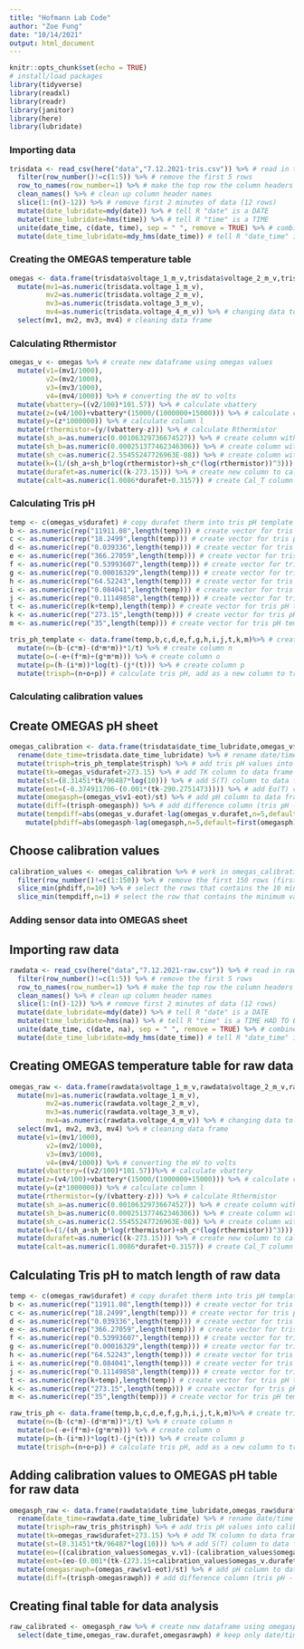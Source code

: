 ```yaml
---
title: "Hofmann Lab Code"
author: "Zoe Fung"
date: "10/14/2021"
output: html_document
---
```


```r
knitr::opts_chunk$set(echo = TRUE)
# install/load packages
library(tidyverse)
library(readxl)
library(readr)
library(janitor)
library(here)
library(lubridate)
```

### Importing data
```r
trisdata <- read_csv(here("data","7.12.2021-tris.csv")) %>% # read in tris data excel file
  filter(row_number()!=c(1:5)) %>% # remove the first 5 rows
  row_to_names(row_number=1) %>% # make the top row the column headers
  clean_names() %>% # clean up column header names
  slice(1:(n()-12)) %>% # remove first 2 minutes of data (12 rows)
  mutate(date_lubridate=mdy(date)) %>% # tell R "date" is a DATE
  mutate(time_lubridate=hms(time)) %>% # tell R "time" is a TIME
  unite(date_time, c(date, time), sep = " ", remove = TRUE) %>% # combine the date and time columns
  mutate(date_time_lubridate=mdy_hms(date_time)) # tell R "date_time" is a DATE and a TIME
```

### Creating the OMEGAS temperature table
```r
omegas <- data.frame(trisdata$voltage_1_m_v,trisdata$voltage_2_m_v,trisdata$voltage_3_m_v,trisdata$voltage_4_m_v) %>% # create OMEGAS data frame with the tris voltages
  mutate(mv1=as.numeric(trisdata.voltage_1_m_v),
         mv2=as.numeric(trisdata.voltage_2_m_v),
         mv3=as.numeric(trisdata.voltage_3_m_v),
         mv4=as.numeric(trisdata.voltage_4_m_v)) %>% # changing data to numeric arguments
  select(mv1, mv2, mv3, mv4) # cleaning data frame
```

### Calculating Rthermistor
```r
omegas_v <- omegas %>% # create new dataframe using omegas values
  mutate(v1=(mv1/1000),
         v2=(mv2/1000),
         v3=(mv3/1000),
         v4=(mv4/1000)) %>% # converting the mV to volts
  mutate(vbattery=((v2/100)*101.57)) %>% # calculate vbattery
  mutate(z=(v4/100)+vbattery*(15000/(1000000+15000))) %>% # calculate column k
  mutate(y=(z*1000000)) %>% # calculate column l
  mutate(rthermistor=(y/(vbattery-z))) %>% # calculate Rthermistor
  mutate(sh_a=as.numeric(0.00106329736674527)) %>% # create column with Steinhart constant A
  mutate(sh_b=as.numeric(0.000251377462346306)) %>% # create column with Steinhart constant B
  mutate(sh_c=as.numeric(2.55455247726963E-08)) %>% # create column with Steinhart constant C
  mutate(k=(1/(sh_a+sh_b*log(rthermistor)+sh_c*(log(rthermistor))^3))) %>% # create column to calculate intermediate value K
  mutate(durafet=as.numeric((k-273.15))) %>% # create new column to calculate durafet therm 
  mutate(calt=as.numeric(1.0086*durafet+0.3157)) # create Cal_T column (does not get used for further calibration)
```

### Calculating Tris pH
```r
temp <- c(omegas_v$durafet) # copy durafet therm into tris pH template
b <- as.numeric(rep("11911.08",length(temp))) # create vector for tris pH template column b
c <- as.numeric(rep("18.2499",length(temp))) # create vector for tris pH template column c
d <- as.numeric(rep("0.039336",length(temp))) # create vector for tris pH template column d
e <- as.numeric(rep("366.27059",length(temp))) # create vector for tris pH template column e
f <- as.numeric(rep("0.53993607",length(temp))) # create vector for tris pH template column f
g <- as.numeric(rep("0.00016329",length(temp))) # create vector for tris pH template column g
h <- as.numeric(rep("64.52243",length(temp))) # create vector for tris pH template column h
i <- as.numeric(rep("0.084041",length(temp))) # create vector for tris pH template column i
j <- as.numeric(rep("0.11149858",length(temp))) # create vector for tris pH template column j
t <- as.numeric(rep(k+temp),length(temp)) # create vector for tris pH template column t
k <- as.numeric(rep("273.15",length(temp))) # create vector for tris pH template column k
m <- as.numeric(rep("35",length(temp))) # create vector for tris pH template column m

tris_ph_template <- data.frame(temp,b,c,d,e,f,g,h,i,j,t,k,m)%>% # create tris pH template as a data frame with all above columns
  mutate(n=(b-(c*m)-(d*m*m))*1/t) %>% # create column n
  mutate(o=(-e+(f*m)+(g*m*m))) %>% # create column o
  mutate(p=(h-(i*m))*log(t)-(j*(t))) %>% # create column p
  mutate(trisph=(n+o+p)) # calculate tris pH, add as a new column to tris pH template data frame
```

### Calculating calibration values

## Create OMEGAS pH sheet
```r
omegas_calibration <- data.frame(trisdata$date_time_lubridate,omegas_v$durafet,omegas_v$v1) %>% # create data frame with durafet therm and voltage 1 values
  rename(date_time=trisdata.date_time_lubridate) %>% # rename date/time column from trisdata data frame
  mutate(trisph=tris_ph_template$trisph) %>% # add tris pH values into calibration dataframe 
  mutate(tk=omegas_v$durafet+273.15) %>% # add TK column to data frame
  mutate(st=(8.31451*tk/96487*log(10))) %>% # add S(T) column to data frame
  mutate(eot=(-0.374911706-(0.001*(tk-290.2751473)))) %>% # add Eo(T) column to data frame
  mutate(omegasph=(omegas_v$v1-eot)/st) %>% # add pH column to data frame
  mutate(diff=(trisph-omegasph)) %>% # add difference column (tris pH - omegas pH) to data frame
  mutate(tempdiff=abs(omegas_v.durafet-lag(omegas_v.durafet,n=5,default=first(omegas_v.durafet)))) %>% # find difference between two temp measurements 5 rows apart to identify where temperature stabilizes
    mutate(phdiff=abs(omegasph-lag(omegasph,n=5,default=first(omegasph)))) # find difference between two pH measurements 5 rows apart to identify where pH stabilizes
```

## Choose calibration values
```r
calibration_values <- omegas_calibration %>% # work in omegas_calibration dataframe
  filter(row_number()!=c(1:150)) %>% # remove the first 150 rows (first 30 minutes of data)
  slice_min(phdiff,n=10) %>% # select the rows that contains the 10 minimum values of change in pH over time 
  slice_min(tempdiff,n=1) # select the row that contains the minimum value of change in temperature over time in within the 10 lowest temp differences
```

### Adding sensor data into OMEGAS sheet 
## Importing raw data
```r
rawdata <- read_csv(here("data","7.12.2021-raw.csv")) %>% # read in raw data excel file TIME COLUMN ISNT READING IN RIGHT
  filter(row_number()!=c(1:5)) %>% # remove the first 5 rows
  row_to_names(row_number=1) %>% # make the top row the column headers
  clean_names() %>% # clean up column header names
  slice(1:(n()-12)) %>% # remove first 2 minutes of data (12 rows)
  mutate(date_lubridate=mdy(date)) %>% # tell R "date" is a DATE
  mutate(time_lubridate=hms(na)) %>% # tell R "time" is a TIME HAD TO EDIT THIS BC COLUMN NOT TITLED RIGHT
  unite(date_time, c(date, na), sep = " ", remove = TRUE) %>% # combine the date and time columns
  mutate(date_time_lubridate=mdy_hms(date_time)) # tell R "date_time" is a DATE and a TIME
```

## Creating OMEGAS temperature table for raw data
```r
omegas_raw <- data.frame(rawdata$voltage_1_m_v,rawdata$voltage_2_m_v,rawdata$voltage_3_m_v,rawdata$voltage_4_m_v) %>% # create OMEGAS data frame with the raw voltages
  mutate(mv1=as.numeric(rawdata.voltage_1_m_v),
         mv2=as.numeric(rawdata.voltage_2_m_v),
         mv3=as.numeric(rawdata.voltage_3_m_v),
         mv4=as.numeric(rawdata.voltage_4_m_v)) %>% # changing data to numeric arguments
  select(mv1, mv2, mv3, mv4) %>% # cleaning data frame 
  mutate(v1=(mv1/1000),
         v2=(mv2/1000),
         v3=(mv3/1000),
         v4=(mv4/1000)) %>% # converting the mV to volts
  mutate(vbattery=((v2/100)*101.57))%>% # calculate vbattery
  mutate(z=(v4/100)+vbattery*(15000/(1000000+15000))) %>% # calculate column k
  mutate(y=(z*1000000)) %>% # calculate column l
  mutate(rthermistor=(y/(vbattery-z))) %>% # calculate Rthermistor
  mutate(sh_a=as.numeric(0.00106329736674527)) %>% # create column with Steinhart constant A
  mutate(sh_b=as.numeric(0.000251377462346306)) %>% # create column with Steinhart constant B
  mutate(sh_c=as.numeric(2.55455247726963E-08)) %>% # create column with Steinhart constant C
  mutate(k=(1/(sh_a+sh_b*log(rthermistor)+sh_c*(log(rthermistor))^3))) %>% # create column to calculate intermediate value K
  mutate(durafet=as.numeric((k-273.15))) %>% # create new column to calculate durafet therm 
  mutate(calt=as.numeric(1.0086*durafet+0.3157)) # create Cal_T column (does not get used for further calibration)
```

## Calculating Tris pH to match length of raw data 
```r
temp <- c(omegas_raw$durafet) # copy durafet therm into tris pH template
b <- as.numeric(rep("11911.08",length(temp))) # create vector for tris pH template column b
c <- as.numeric(rep("18.2499",length(temp))) # create vector for tris pH template column c
d <- as.numeric(rep("0.039336",length(temp))) # create vector for tris pH template column d
e <- as.numeric(rep("366.27059",length(temp))) # create vector for tris pH template column e
f <- as.numeric(rep("0.53993607",length(temp))) # create vector for tris pH template column f
g <- as.numeric(rep("0.00016329",length(temp))) # create vector for tris pH template column g
h <- as.numeric(rep("64.52243",length(temp))) # create vector for tris pH template column h
i <- as.numeric(rep("0.084041",length(temp))) # create vector for tris pH template column i
j <- as.numeric(rep("0.11149858",length(temp))) # create vector for tris pH template column j
t <- as.numeric(rep(k+temp),length(temp)) # create vector for tris pH template column t
k <- as.numeric(rep("273.15",length(temp))) # create vector for tris pH template column k
m <- as.numeric(rep("35",length(temp))) # create vector for tris pH template column m

raw_tris_ph <- data.frame(temp,b,c,d,e,f,g,h,i,j,t,k,m)%>% # create tris pH template as a data frame with all above columns
  mutate(n=(b-(c*m)-(d*m*m))*1/t) %>% # create column n
  mutate(o=(-e+(f*m)+(g*m*m))) %>% # create column o
  mutate(p=(h-(i*m))*log(t)-(j*(t))) %>% # create column p
  mutate(trisph=(n+o+p)) # calculate tris pH, add as a new column to tris pH template data frame
```

## Adding calibration values to OMEGAS pH table for raw data
```r
omegasph_raw <- data.frame(rawdata$date_time_lubridate,omegas_raw$durafet,omegas_raw$v1) %>% # create data frame with durafet therm and voltage 1 values
  rename(date_time=rawdata.date_time_lubridate) %>% # rename date/time column from trisdata data frame
  mutate(trisph=raw_tris_ph$trisph) %>% # add tris pH values into calibration dataframe TRIS PH IS NOT THE SAME LENGTH AS THE RAW DATA
  mutate(tk=omegas_raw$durafet+273.15) %>% # add TK column to data frame
  mutate(st=(8.31451*tk/96487*log(10))) %>% # add S(T) column to data frame
  mutate(eo=((calibration_values$omegas_v.v1)-(calibration_values$omegasph)*8.31451*(273.15+calibration_values$omegas_v.durafet)*log(10)/96487)) %>% # calculate eo value using calibration values
  mutate(eot=(eo-(0.001*(tk-(273.15+calibration_values$omegas_v.durafet))))) %>% # add Eo(T) column to data frame
  mutate(omegasrawph=(omegas_raw$v1-eot)/st) %>% # add pH column to data frame
  mutate(diff=(trisph-omegasrawph)) # add difference column (tris pH - omegas pH) to data frame
```
  
## Creating final table for data analysis
```r
raw_calibrated <- omegasph_raw %>% # create new dataframe using omegasph_raw data
  select(date_time,omegas_raw.durafet,omegasrawph) # keep only date/time, temperature, and pH columns
```